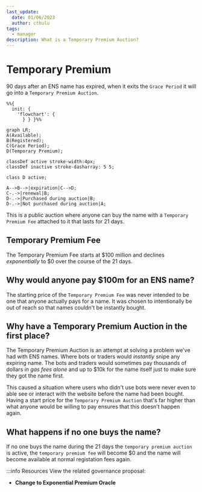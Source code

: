 ```yaml
---
last_update:
  date: 01/06/2023
  author: cthulu
tags:
  - manager
description: What is a Temporary Premium Auction?
---
```


# Temporary Premium
90 days after an ENS name has expired, when it exits the `Grace Period` it will go into a `Temporary Premium Auction`.
```mermaid
%%{
  init: {
    'flowchart': {
      } } }%%
      
graph LR;
A(Available);
B(Registered);
C(Grace Period);
D(Temporary Premium);

classDef active stroke-width:4px;
classDef inactive stroke-dasharray: 5 5;

class D active;

A-->B-->|expiration|C-->D;
C-.->|renewal|B;
D-.->|Purchased during auction|B;
D-.->|Not purchased during auction|A;
```
This is a public auction where anyone can buy the name with a `Temporary Premium Fee` attached to it that lasts for 21 days.

## Temporary Premium Fee
The Temporary Premium Fee starts at $100 million and declines *exponentially* to $0 over the course of the 21 days.

## Why would anyone pay $100m for an ENS name?
The starting price of the `Temporary Premium Fee` was never intended to be one that anyone actually pays for a name. It was chosen to intentionally be out of reach so that names couldn't be instantly bought.

## Why have a Temporary Premium Auction in the first place?
The Temporary Premium Auction is an attempt at solving a problem we've had with ENS names. Where bots or traders would *instantly* snipe any expiring name.
The bots and traders would sometimes pay thousands of dollars *in gas fees alone* and up to $10k for the name itself just to make sure they got the name first.

This caused a situation where users who didn't use bots were never even to able see or interact with the website before the name had been bought.
Having a start price for the `Temporary Premium Auction` that's far higher than what anyone would be willing to pay ensures that this doesn't happen again.

## What happens if no one buys the name?
If no one buys the name during the 21 days the `temporary premium auction` is active, the `temporary premium fee` will become $0 and the name will become available at normal registation fees again.

:::info Resources
View the related governance proposal:
 - <Link to="https://docs.ens.domains/v/governance/governance-proposals/term-1/ep9-executable-change-to-exponential-premium-price-oracle"><b>Change to Exponential Premium Oracle</b></Link>
